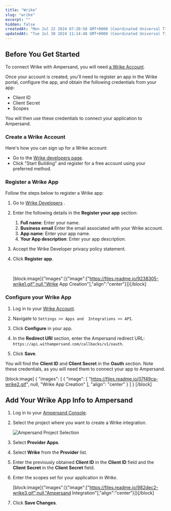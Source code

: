 ```yaml
---
title: "Wrike"
slug: "wrike"
excerpt: ""
hidden: false
createdAt: "Mon Jul 22 2024 07:20:58 GMT+0000 (Coordinated Universal Time)"
updatedAt: "Tue Jul 30 2024 11:14:48 GMT+0000 (Coordinated Universal Time)"
---
```

## Before You Get Started

To connect Wrike with Ampersand, you will need [a Wrike Account](https://www.wrike.com/vaq/).

Once your account is created, you'll need to register an app in the Wrike portal, configure the app, and obtain the following credentials from your app:

- Client ID
- Client Secret
- Scopes

You will then use these credentials to connect your application to Ampersand.

### Create a Wrike  Account

Here's how you can sign up for a Wrike account:

- Go to the [Wrike developers page](https://developers.wrike.com/getting-started).
- Click "Start Building" and register for a free account using your preferred method.

### Register a Wrike App

Follow the steps below to register a Wrike app:

1. Go to [Wrike Developers](https://developers.wrike.com/) .

2. Enter the following details in the **Register your app** section:
   1. **Full name**: Enter your name.
   2. **Business email** Enter the email associated with your Wrike account. 
   3. **App name**: Enter your app name.
   4. **Your App description**: Enter your app description. 

3. Accept the Wrike Developer privacy policy statement. 

4. Click **Register app**.

   <br />

   [block:image]{"images":[{"image":["https://files.readme.io/9238305-wrike1.gif",null,"Wrike App Creation"],"align":"center"}]}[/block]

### Configure your Wrike App

1. Log in to your [Wrike Account](https://www.wrike.com/).

2. Navigate to `Settings >> Apps and 
   Integrations >> API`.

3. Click **Configure** in your app.

4. In the **Redirect URI** section, enter the Ampersand redirect URL: `https://api.withampersand.com/callbacks/v1/oauth`.

5. Click **Save**.

You will find the **Client ID** and **Client Secret** in the **Oauth** section. Note these credentials, as you will need them to connect your app to Ampersand.

[block:image]
{
  "images": [
    {
      "image": [
        "https://files.readme.io/07f49ca-wrike2.gif",
        null,
        "Wrike App Creation"
      ],
      "align": "center"
    }
  ]
}
[/block]


## Add Your Wrike App Info to Ampersand

1. Log in to your [Ampersand Console](https://console.withampersand.com).

2. Select the project where you want to create a Wrike integration.

   ![Ampersand Project Selection](https://files.readme.io/31a6a12-Ampersand.png)

3. Select **Provider Apps**.

4. Select **Wrike** from the **Provider** list.

5. Enter the previously obtained **Client ID** in the **Client ID** field and the **Client Secret** in the **Client Secret** field.

6. Enter the scopes set for your application in _Wrike_.

   [block:image]{"images":[{"image":["https://files.readme.io/982dec2-wrike3.gif",null,"Ampersand Integration"],"align":"center"}]}[/block]

7. Click **Save Changes**.
